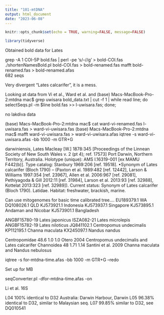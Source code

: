 ```yaml
---
title: "101-mtDNA"
output: html_document
date: "2023-06-08"
---
```


```r
knitr::opts_chunk$set(echo = TRUE, warning=FALSE, message=FALSE)
```

```r
library(tidyverse)
```

Obtained bold data for Lates

grep -A 1 COI-5P bold.fas | perl -pe 's/--\n//g' > bold-COI.fas 
./shortenNamesBold.pl bold-COI.fas  > bold-renamed.fas
 mafft bold-renamed.fas > bold-renamed.afas     
682 seqs

Very divergent "Lates calcarifer", it is a mess.

Looking at data from Vi et al., Ward et al. and
(base) Macs-MacBook-Pro-2:mtdna mac$ grep uwisara bold_data.txt | cut -f 1 | while read line; do selectSeqs.pl -m $line bold.fas >> l-uwisara.fas; done;

no lakdiva data

(base) Macs-MacBook-Pro-2:mtdna mac$ cat ward-vi-renamed.fas l-uwisara.fas > ward-vi-uwisara.fas
(base) Macs-MacBook-Pro-2:mtdna mac$ mafft ward-vi-uwisara.fas > ward-vi-uwisara.afas
 iqtree -s ward-vi-uwisara.afas -bb 1000 -m GTR+G


darwiniensis, Lates Macleay [W.] 1878:345 [Proceedings of the Linnean Society of New South Wales v. 2 (pt 4); ref. 17573] Port Darwin, Northern Territory, Australia. Holotype (unique): AMS I.16319-001 [ex MAMU F442(b)]. Type catalog: Stanbury 1969:206 [ref. 19518]. •Synonym of Lates calcarifer (Bloch 1790) -- (Paxton et al. 1989:482 [ref. 12442], Larson & Williams 1997:354 [ref. 23967], Allen et al. 2006:967 [ref. 29081], Pethiyagoda & Gill 2012:11 [ref. 31984], Larson et al. 2013:93 [ref. 32988], Kottelat 2013:323 [ref. 32989]). Current status: Synonym of Lates calcarifer (Bloch 1790). Latidae. Habitat: freshwater, brackish, marine.


Can use mitogenomes for basic time calibrated tree....
EU189379.1 WA
DQ108026.1 QLD
KJ573921.1 Indonesia
KJ573937.1 Singapore
KJ573895.1 Andaman and Nicobar
KJ573901.1 Bangladesh


ANGBF15780-19	Lates japonicus
ISZA082-21	Lates microlepis
ANGBF15782-19	Lates niloticus
JQ841102.1 Centropomus undecimalis
KP112195.1 Channa maculata
KX245097.1 Nandus nandus


Centropomidae	48.6	1.0	1.0	Otero 2004	Centropomus undecimalis and Lates calcarifer
Channoidea	48	1.71	1.14	Santini et al. 2009	Channa maculata and Nandus nebulosus

iqtree -s for-mtdna-time.afas  -bb 1000 -m GTR+G --redo

Set up for MB

seqConverter.pl -dfor-mtdna-time.afas -on


Li et al. 16S

L04 100% identical to D32 Australia: Darwin Harbour, Darwin
L05 96.38% identical to D32, similar to Malaysian seq.
L07 99.85% similar to D32, see DQ010541